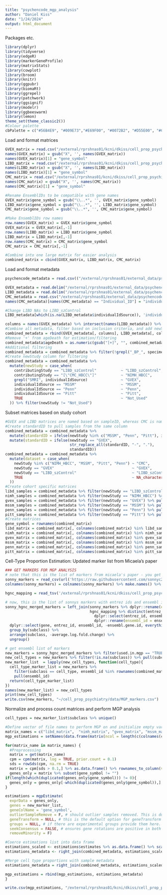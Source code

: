 ```yaml
---
title: "psychencode_mgp_analysis"
author: "Daniel Kiss"
date: "1/24/2024"
output: html_document
---
```


Packages etc.
```r
library(dplyr)
library(tidyverse)
library(edgeR)
library(markerGeneProfile) 
library(matrixStats)
library(cowplot)
library(broom)
library(knitr)
library(ggpubr)
library(biomaRt)
library(ggrepel)
library(patchwork)
library(ggsignif)
library(modelr)
library(ggbeeswarm)
library(lemon)
theme_set(theme_classic2())
#Colour palette
cbPalette = c("#56B4E9", "#009E73","#E69F00", "#0072B2", "#D55E00", "#CC79A7","#000000","#F0E442")
```

Load and format matrices
```r
GVEX_matrix = read.csv("/external/rprshnas01/kcni/dkiss/cell_prop_psychiatry/data/GVEX_count_matrix.csv")
names(GVEX_matrix) = gsub("X", '', names(GVEX_matrix))
names(GVEX_matrix)[1] = "gene_symbol"
LIBD_matrix = read.csv("/external/rprshnas01/kcni/dkiss/cell_prop_psychiatry/data/LIBD_count_matrix.csv")
names(LIBD_matrix) = gsub("X", '', names(LIBD_matrix))
names(LIBD_matrix)[1] = "gene_symbol"
CMC_matrix = read.csv("/external/rprshnas01/kcni/dkiss/cell_prop_psychiatry/data/CMC_count_matrix.csv")
names(CMC_matrix) = gsub("X", '', names(CMC_matrix))
names(CMC_matrix)[1] = "gene_symbol"

#Rename EnsemblIDs to be compatible with gene names
GVEX_matrix$gene_symbol = gsub("\\..*", '', GVEX_matrix$gene_symbol)
LIBD_matrix$gene_symbol = gsub("\\..*", '', LIBD_matrix$gene_symbol)
CMC_matrix$gene_symbol = gsub("\\..*", '', CMC_matrix$gene_symbol)

#Make EnsemblIDs row names
row.names(GVEX_matrix) = GVEX_matrix$gene_symbol
GVEX_matrix = GVEX_matrix[,-1]
row.names(LIBD_matrix) = LIBD_matrix$gene_symbol
LIBD_matrix = LIBD_matrix[,-1]
row.names(CMC_matrix) = CMC_matrix$gene_symbol
CMC_matrix = CMC_matrix[,-1]

#Combine into one large matrix for easier analysis
combined_matrix = cbind(GVEX_matrix, LIBD_matrix, CMC_matrix)

```

Load and format metadata
```r
psychencode_metadata = read.csv(("/external/rprshnas01/external_data/psychencode/PsychENCODE/Metadata/CapstoneCollection_Metadata_Clinical.csv"))

GVEX_metadata = read.delim("/external/rprshnas01/external_data/psychencode/PsychENCODE//BrainGVEX/RNAseq/SYNAPSE_METADATA_MANIFEST.tsv") %>% filter(dataType == "geneExpression")  %>% left_join(psychencode_metadata)
LIBD_metadata = read.delim("/external/rprshnas01/external_data/psychencode/PsychENCODE/LIBD__szControl/RNAseq/SYNAPSE_METADATA_MANIFEST.tsv") %>% filter(dataType == "geneExpression")  %>% left_join(psychencode_metadata)
CMC_metadata = read.csv("/external/rprshnas01/external_data/psychencode/PsychENCODE/CMC/Metadata/SYNAPSE_TABLE_QUERY_123020650.csv") %>% filter(dataType == "geneExpression", fileFormat == "tsv")  %>% left_join(psychencode_metadata)
names(CMC_metadata)[names(CMC_metadata) == "Individual_ID"] = "individualID"

#Change LIBD NAs to LIBD_szControl
LIBD_metadata[which(is.na(LIBD_metadata$individualIdSource)), 'individualIdSource'] = 'LIBD_szControl'

columns = names(GVEX_metadata) %>% intersect(names(LIBD_metadata)) %>% intersect(names(CMC_metadata))
#Combine all metadata, filter based on inclusion criteria, and add newStudy column for cohort-based MGP
combined_metadata = rbind(GVEX_metadata[, columns], LIBD_metadata[, columns], CMC_metadata[, columns])
#Remove '+' from ageDeath for estimation/filtering
combined_metadata$ageDeath = as.numeric(gsub("[+]", "", combined_metadata$ageDeath))
#Additional filtering 
combined_metadata = combined_metadata %>% filter(!grepl("_BP_", specimenID), contributingStudy != "[\"BrainGVEX\"]", contributingStudy != "[\"LIBD_szControl\"]", !is.na(individualIdSource), primaryDiagnosis %in% c("control", "Schizophrenia"), ageDeath >= 15)
#Create newStudy column for filtering
combined_metadata = combined_metadata %>%
  mutate(newStudy = case_when(
    contributingStudy == "LIBD_szControl"           ~ "LIBD_szControl",
    contributingStudy == "[\"CMC_HBCC\"]"           ~ "NIMH_HBCC",
    grepl("SMRI", individualIdSource)               ~ "GVEX",
    individualIdSource == "MSSM"                    ~ "MSSM",
    individualIdSource == "Penn"                    ~ "Penn",
    individualIdSource == "Pitt"                    ~ "Pitt",
    TRUE                                            ~ "Not_Used"
  )) %>% filter(newStudy != "Not_Used")
```

Subset matrices based on study cohort
```r
#GVEX and LIBD matrices are named based on sampleID, whereas CMC is named based on individualID
#Create standardID to pull samples from the same column
combined_metadata = combined_metadata %>%
  mutate(standardID = ifelse(newStudy %in% c("MSSM", "Penn", "Pitt"), individualID, specimenID)) %>%
  mutate(standardID = ifelse(newStudy == "GVEX", 
                             str_replace_all(standardID, "-", "."), 
                             standardID))
combined_metadata = combined_metadata %>%
  mutate(dataset = case_when(
    newStudy %in% c("NIMH_HBCC", "MSSM", "Pitt", "Penn") ~ "CMC",
    newStudy == "GVEX"                                   ~ "GVEX",
    newStudy == "LIBD_szControl"                         ~ "LIBD_szControl",
    TRUE                                                 ~ NA_character_
  ))
#Create cohort specific matrices
libd_samples = combined_metadata %>% filter(newStudy == "LIBD_szControl") %>% pull(standardID)
nimh_samples = combined_metadata %>% filter(newStudy == "NIMH_HBCC") %>% pull(standardID)
gvex_samples = combined_metadata %>% filter(newStudy == "GVEX") %>% pull(standardID) 
mssm_samples = combined_metadata %>% filter(newStudy == "MSSM") %>% pull(standardID)
penn_samples = combined_metadata %>% filter(newStudy == "Penn") %>% pull(standardID)
pitt_samples = combined_metadata %>% filter(newStudy == "Pitt") %>% pull(standardID)
#Create matrices
gene_symbol = rownames(combined_matrix)
libd_matrix = combined_matrix[, colnames(combined_matrix) %in% libd_samples] 
nimh_matrix = combined_matrix[, colnames(combined_matrix) %in% nimh_samples] 
gvex_matrix = combined_matrix[, colnames(combined_matrix) %in% gvex_samples] 
mssm_matrix = combined_matrix[, colnames(combined_matrix) %in% mssm_samples] 
penn_matrix = combined_matrix[, colnames(combined_matrix) %in% penn_samples]
pitt_matrix = combined_matrix[, colnames(combined_matrix) %in% pitt_samples] 
```

Cell-Type Proportion Estimation: Updated marker list from Micaela's paper
```r
### GET MARKERS FOR MGP ANALYSIS
# note that this is the list of markers from micaela's paper - you get similar but diff results if you use the markers from the aging paper
sonny_markers = read_csv(url('https://raw.githubusercontent.com/sonnyc247/MarkerSelection/master/Data/Outputs/CSVs_and_Tables/Markers/MTG_and_CgG_lfct2/new_MTGnCgG_lfct2.5_Publication.csv'))
colnames(sonny_markers) = colnames(sonny_markers) %>% make.names() %>% tolower()

hgnc_mapping = read_tsv('/external/rprshnas01/kcni/dkiss/cell_prop_psychiatry/data/hgnc_complete_set.txt')

# now, this is the list of sonnys markers with entrez ids and ensembl ids where possible
sonny_hgnc_merged_markers = left_join(sonny_markers %>% dplyr::rename(entrez_id = entrez.gene.id), 
                                      hgnc_mapping %>% distinct(entrez_id, .keep_all = T)%>% 
                                        dplyr::select(entrez_id, ensembl_gene_id) %>% 
                                        dplyr::rename(ensembl_id = ensembl_gene_id)) %>% 
  dplyr::select(gene, entrez_id, ensembl_id, -ensembl.gene.id, everything()) %>% 
  group_by(subclass) %>% 
  arrange(subclass, -average.log.fold.change) %>% 
  ungroup()

# get ensembl list of markers
new_markers = sonny_hgnc_merged_markers %>% filter(used.in.mgp == "TRUE")
new_cell_types = new_markers %>% filter(!is.na(subclass)) %>% pull(subclass) %>% unique
new_marker_list  = lapply(new_cell_types, function(cell_type){
  cell_type_marker_list = new_markers %>% 
    filter(subclass == cell_type, ensembl_id %in% rownames(combined_matrix)) %>% 
    pull(ensembl_id)
  return(cell_type_marker_list)
})
names(new_marker_list) = new_cell_types
print(new_cell_types)
write.csv(new_markers, "~/cell_prop_psychiatry/data/MGP_markers.csv")
```

Normalize and process count matrices and perform MGP analysis
```r
cell_types = new_marker_list$subclass %>% unique()

#Define vector of file names to perform MGP on and initialize empty variable before looping
matrix_names = c("libd_matrix",  "nimh_matrix", "gvex_matrix", "mssm_matrix", "penn_matrix", "pitt_matrix")
mgp_estimations = setNames(data.frame(matrix(ncol = length(c(colnames(combined_metadata), cell_types)), nrow = 0)), c(colnames(combined_metadata), cell_types))

for(matrix_name in matrix_names) {
  #Preprocessing
  matrix = get(matrix_name)
  cpm = cpm(matrix, log = TRUE, prior.count = 0.1)
  sds = rowSds(cpm, na.rm = TRUE)
  matrix = cpm[sds > 0.1,] %>% as.data.frame() %>% rownames_to_column(var = "gene_symbol") #Consider setting SD cutoff to 0 
  genes_only = matrix %>% subset(gene_symbol != "")
if(length(which(duplicated(genes_only$gene_symbol))) != 0){
  genes_only = genes_only[-which(duplicated(genes_only$gene_symbol)),]
}

estimations = mgpEstimate(
  exprData = genes_only,
  genes = new_marker_list,
  geneColName = 'gene_symbol',
  outlierSampleRemove = F, # should outlier samples removed. This is done using boxplot stats
  geneTransform = NULL, # this is the default option for geneTransform
  groups = NULL, # if there are experimental groups provide them here. if not desired set to NULL
  seekConsensus = FALSE, # ensures gene rotations are positive in both of the groups
  removeMinority = F)

#Coerce estimations list into data frame 
estimations_scaled <- estimations$estimates %>% as.data.frame() %>% scale() %>% as.data.frame() %>% tibble::rownames_to_column(var = "standardID")
estimations_metadata <- right_join(combined_metadata, estimations_scaled, by = "standardID")

#Merge cell type proportions with sample metadata
estimations_metadata = right_join(combined_metadata, estimations_scaled )

mgp_estimations = rbind(mgp_estimations, estimations_metadata) 
}

write.csv(mgp_estimations, "/external/rprshnas01/kcni/dkiss/cell_prop_psychiatry/data/psychencode_mgp_estimations.csv")
```


